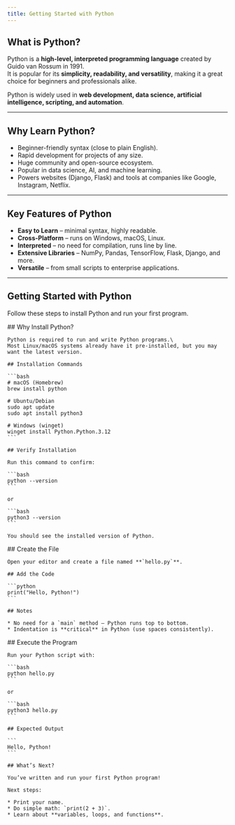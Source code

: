 ```yaml
---
title: Getting Started with Python
---
```


## What is Python?

Python is a **high-level, interpreted programming language** created by Guido van Rossum in 1991.\
It is popular for its **simplicity, readability, and versatility**, making it a great choice for beginners and professionals alike.

Python is widely used in **web development, data science, artificial intelligence, scripting, and automation**.

***

## Why Learn Python?

* Beginner-friendly syntax (close to plain English).
* Rapid development for projects of any size.
* Huge community and open-source ecosystem.
* Popular in data science, AI, and machine learning.
* Powers websites (Django, Flask) and tools at companies like Google, Instagram, Netflix.

***

## Key Features of Python

* **Easy to Learn** – minimal syntax, highly readable.
* **Cross-Platform** – runs on Windows, macOS, Linux.
* **Interpreted** – no need for compilation, runs line by line.
* **Extensive Libraries** – NumPy, Pandas, TensorFlow, Flask, Django, and more.
* **Versatile** – from small scripts to enterprise applications.

***

## Getting Started with Python

Follow these steps to install Python and run your first program.

<Steps>
  <Step title="Install Python">
    ## Why Install Python?

    Python is required to run and write Python programs.\
    Most Linux/macOS systems already have it pre-installed, but you may want the latest version.

    ## Installation Commands

    ```bash
    # macOS (Homebrew)
    brew install python

    # Ubuntu/Debian
    sudo apt update
    sudo apt install python3

    # Windows (winget)
    winget install Python.Python.3.12
    ```

    ## Verify Installation

    Run this command to confirm:

    ```bash
    python --version
    ```

    or

    ```bash
    python3 --version
    ```

    You should see the installed version of Python.
  </Step>

  <Step title="Write Your First Program">
    ## Create the File

    Open your editor and create a file named **`hello.py`**.

    ## Add the Code

    ```python
    print("Hello, Python!")
    ```

    ## Notes

    * No need for a `main` method — Python runs top to bottom.
    * Indentation is **critical** in Python (use spaces consistently).
  </Step>

  <Step title="Run Your Program">
    ## Execute the Program

    Run your Python script with:

    ```bash
    python hello.py
    ```

    or

    ```bash
    python3 hello.py
    ```

    ## Expected Output

    ```
    Hello, Python!
    ```

    ## What’s Next?

    You’ve written and run your first Python program!

    Next steps:

    * Print your name.
    * Do simple math: `print(2 + 3)`.
    * Learn about **variables, loops, and functions**.
  </Step>
</Steps>
